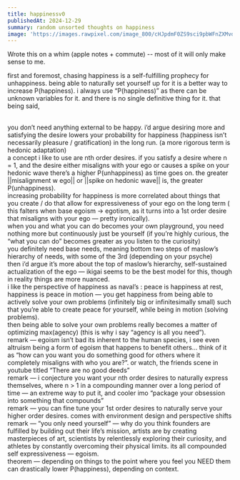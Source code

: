 ```yaml
---
title: happinessv0
publishedAt: 2024-12-29
summary: random unsorted thoughts on happiness
image: 'https://images.rawpixel.com/image_800/cHJpdmF0ZS9sci9pbWFnZXMvd2Vic2l0ZS8yMDIzLTA5L3JtNzA1ZGVzaWduLWVmZmVjdC10bnQtMDFlLmpwZw.jpg'
---
```


Wrote this on a whim (apple notes + commute) -- most of it will only make sense to me.
<br/>

first and foremost, chasing happiness is a self-fulfilling prophecy for unhappiness. being able to naturally set yourself up for it is a better way to increase P(happiness). i always use “P(happiness)” as there can be unknown variables for it. and there is no single definitive thing for it. that being said,

<br/>
you don’t need anything external to be happy. i’d argue desiring more and satisfying the desire lowers your probability for happiness (happiness isn’t necessarily pleasure / gratification) in the long run.
(a more rigorous term is hedonic adaptation)

<br/>
a concept i like to use are nth order desires. if you satisfy a desire where n = 1, and the desire either misaligns with your ego or causes a spike on your hedonic wave there’s a higher P(unhappiness) as time goes on. the greater ||misalignment w ego|| or ||spike on hedonic wave|| is, the greater P(unhappiness).

<br/>
increasing probability for happiness is more correlated about things that you create / do that allow for expressiveness of your ego on the long term ( this falters when base egoism -> egotism, as it turns into a 1st order desire that misaligns with your ego — pretty ironically).

<br/>
when you and what you can do becomes your own playground, you need nothing more but continuously just be yourself (if you’re highly curious, the “what you can do” becomes greater as you listen to the curiosity)

<br/>
you definitely need base needs, meaning bottom two steps of maslow’s hierarchy of needs, with some of the 3rd (depending on your psyche)

<br/>
then i’d argue it’s more about the top of maslow’s hierarchy, self-sustained actualization of the ego — ikigai seems to be the best model for this, though in reality things are more nuanced.

<br/>
i like the perspective of happiness as naval’s : peace is happiness at rest, happiness is peace in motion — you get happiness from being able to actively solve your own problems (infinitely big or infinitesimally small) such that you’re able to create peace for yourself, while being in motion (solving problems).

<br/>
then being able to solve your own problems really becomes a matter of optimizing max(agency) (this is why i say “agency is all you need”).

<br/>
remark — egoism isn’t bad its inherent to the human species, i see even altruism being a form of egoism that happens to benefit others… think of it as “how can you want you do something good for others where it completely misaligns with who you are?”. or watch, the friends scene in youtube titled “There are no good deeds”

<br/>
remark — i conjecture you want your nth order desires to naturally express themselves, where n > 1 in a compounding manner over a long period of time — an extreme way to put it, and cooler imo “package your obsession into something that compounds”

<br/>
remark — you can fine tune your 1st order desires to naturally serve your higher order desires. comes with environment design and perspective shifts 

<br/>
remark — “you only need yourself” — why do you think founders are fulfilled by building out their life’s mission, artists are by creating masterpieces of art, scientists by relentlessly exploring their curiosity, and athletes by constantly overcoming their physical limits. its all compounded self expressiveness — egoism.

<br/>
theorem — depending on things to the point where you feel you NEED them can drastically lower P(happiness), depending on context.

